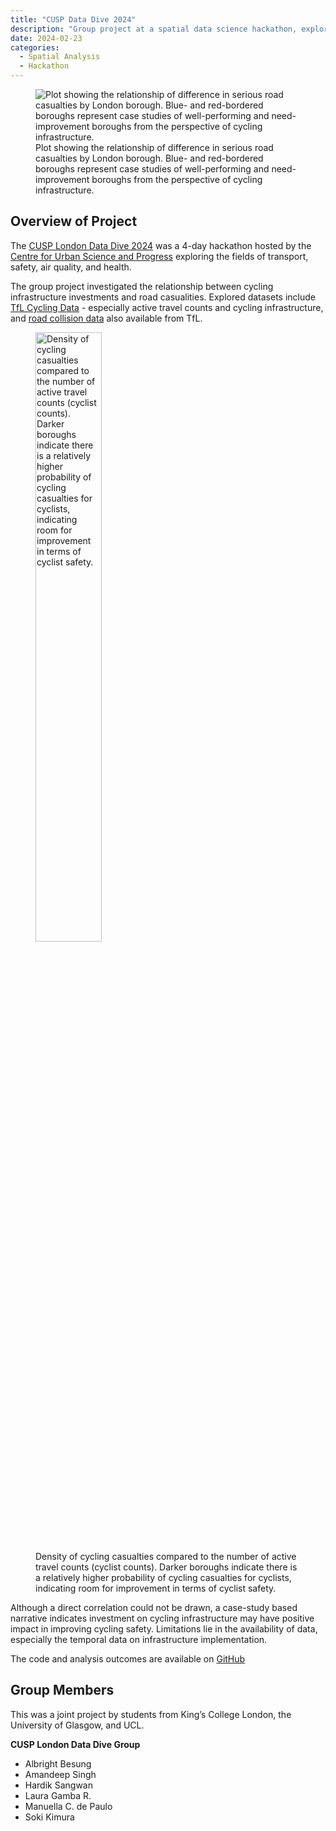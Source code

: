 ```yaml
---
title: "CUSP Data Dive 2024"
description: "Group project at a spatial data science hackathon, exploring road safety and cycling infrastructure."
date: 2024-02-23
categories:
  - Spatial Analysis
  - Hackathon
---
```


![Plot showing the relationship of difference in serious road casualties by London borough. Blue- and red-bordered boroughs represent case studies of well-performing and need-improvement boroughs from the perspective of cycling infrastructure.](https://raw.githubusercontent.com/sokimura39/CUSP_Data_Dive/main/plots/casualty_difference.png)

## Overview of Project

The [CUSP London Data Dive 2024](https://github.com/cusp-london/data-dive-2024) was a 4-day hackathon hosted by the [Centre for Urban Science and Progress](https://cusplondon.ac.uk/) exploring the fields of transport, safety, air quality, and health. 

The group project investigated the relationship between cycling infrastructure investments and road casualities. Explored datasets include [TfL Cycling Data](https://cycling.data.tfl.gov.uk/) - especially active travel counts and cycling infrastructure, and [road collision data](https://tfl.gov.uk/corporate/publications-and-reports/road-safety) also available from TfL. 

![Density of cycling casualties compared to the number of active travel counts (cyclist counts). Darker boroughs indicate there is a relatively higher probability of cycling casualties for cyclists, indicating room for improvement in terms of cyclist safety.](https://raw.githubusercontent.com/sokimura39/CUSP_Data_Dive/main/plots/cycle_casualties_per_traffic.png){width=50%}

Although a direct correlation could not be drawn, a case-study based narrative indicates investment on cycling infrastructure may have positive impact in improving cycling safety. Limitations lie in the availability of data, especially the temporal data on infrastructure implementation.

The code and analysis outcomes are available on [GitHub](https://github.com/sokimura39/CUSP_Data_Dive)

## Group Members

This was a joint project by students from King's College London, the University of Glasgow, and UCL.

**CUSP London Data Dive Group**

- Albright Besung
- Amandeep Singh
- Hardik Sangwan
- Laura Gamba R.
- Manuella C. de Paulo
- Soki Kimura
